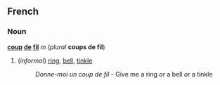 ==French==
===Noun===
'''[[coup]] [[de]] [[fil]]''' ''m'' (''plural'' '''coups de fil''')

#(''informal'') [[ring]], [[bell]], [[tinkle]]
#:''Donne-moi un coup de fil'' - Give me a ring ''or'' a bell ''or'' a tinkle